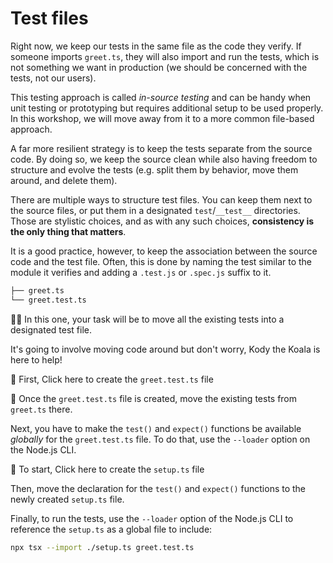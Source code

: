 # Test files

Right now, we keep our tests in the same file as the code they verify. If someone imports `greet.ts`, they will also import and run the tests, which is not something we want in production (we should be concerned with the tests, not our users).

<callout-warning>This testing approach is called _in-source testing_ and can be handy when unit testing or prototyping but requires additional setup to be used properly. In this workshop, we will move away from it to a more common file-based approach.</callout-warning>

A far more resilient strategy is to keep the tests separate from the source code. By doing so, we keep the source clean while also having freedom to structure and evolve the tests (e.g. split them by behavior, move them around, and delete them).

There are multiple ways to structure test files. You can keep them next to the source files, or put them in a designated `test`/`__test__` directories. Those are stylistic choices, and as with any such choices, **consistency is the only thing that matters**.

It is a good practice, however, to keep the association between the source code and the test file. Often, this is done by naming the test similar to the module it verifies and adding a `.test.js` or `.spec.js` suffix to it.

```txt lines=2 nonumber
├── greet.ts
└── greet.test.ts
```

👨‍💼 In this one, your task will be to move all the existing tests into a designated test file.

It's going to involve moving code around but don't worry, Kody the Koala is here to help!

🐨 First, <InlineFile file="greet.test.ts">Click here to create the `greet.test.ts` file</InlineFile>

🐨 Once the `greet.test.ts` file is created, move the existing tests from `greet.ts` there.

Next, you have to make the `test()` and `expect()` functions be available _globally_ for the `greet.test.ts` file. To do that, use the `--loader` option on the Node.js CLI.

🐨 To start, <InlineFile file="setup.ts">Click here to create the `setup.ts` file</InlineFile>

Then, move the declaration for the `test()` and `expect()` functions to the newly created `setup.ts` file.

Finally, to run the tests, use the `--loader` option of the Node.js CLI to reference the `setup.ts` as a global file to include:

```sh
npx tsx --import ./setup.ts greet.test.ts
```
